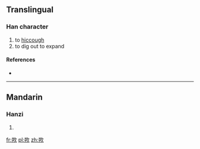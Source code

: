 ==Translingual==

===Han character===
{{Han char|rn=76|rad=欠|as=06|sn=10|four=|canj=廿山弓人 (TUNO)}}

# to [[hiccough]]
# to dig out to expand

====References====
* {{Han ref|kx=0567.220|dkj=16064|dj=0955.400|hdz=32139.060|uh=6B2E|ud=27438}}

----

==Mandarin==

===Hanzi===
{{cmn-hanzi|pin=[[jué]] ([[jue2]])|wg=chüeh<sup>2</sup>}}

# {{defn|Mandarin|sort=欠06}}

[[fr:欮]]
[[pl:欮]]
[[zh:欮]]